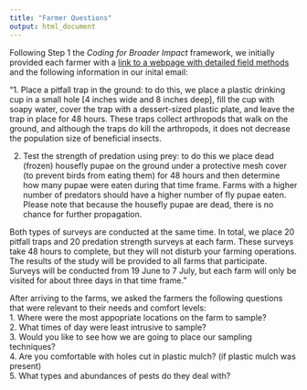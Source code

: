 ```yaml
---
title: "Farmer Questions"
output: html_document
---
```


Following Step 1 the _Coding for Broader Impact_ framework, we initially provided each farmer with a [link to a webpage with detailed field methods](https://www.iecolab.org/projects/farm-biodiversity/) and the following information in our inital email:

"1. Place a pitfall trap in the ground: to do this, we place a plastic drinking cup in a small hole [4 inches wide and 8 inches deep], fill the cup with soapy water, cover the trap with a dessert-sized plastic plate, and leave the trap in place for 48 hours. These traps collect arthropods that walk on the ground, and although the traps do kill the arthropods, it does not decrease the population size of beneficial insects.  

2. Test the strength of predation using prey:  to do this we place dead (frozen) housefly pupae on the ground under a protective mesh cover (to prevent birds from eating them) for 48 hours and then determine how many pupae were eaten during that time frame. Farms with a higher number of predators should have a higher number of fly pupae eaten.  Please note that because the housefly pupae are dead, there is no chance for further propagation.  

Both types of surveys are conducted at the same time. In total, we place 20 pitfall traps and 20 predation strength surveys at each farm. These surveys take 48 hours to complete, but they will not disturb your farming operations. The results of the study will be provided to all farms that participate. Surveys will be conducted from 19 June to 7 July, but each farm will only be visited for about three days in that time frame."

After arriving to the farms, we asked the farmers  the following questions that were relevant to their needs and comfort levels:  
1. Where were the most appopriate locations on the farm to sample?  
2. What times of day were least intrusive to sample?   
3. Would you like to see how we are going to place our sampling techniques?  
4. Are you comfortable with holes cut in plastic mulch? (if plastic mulch was present)  
5. What types and abundances of pests do they deal with?  

